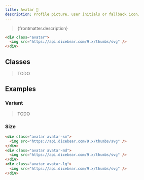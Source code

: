 ```yaml
---
title: Avatar 🔴
description: Profile picture, user initials or fallback icon.
---
```



> {frontmatter.description}

<Tabs syncKey="framework">
  <TabItem label="html">
  
```html live
<div class="avatar">
  <img src="https://api.dicebear.com/9.x/thumbs/svg" />
</div>
```

  </TabItem>
</Tabs>

## Classes

> TODO

## Examples

### Variant

> TODO

### Size

```html live
<div class="avatar avatar-sm">
  <img src="https://api.dicebear.com/9.x/thumbs/svg" />
</div>
<div class="avatar avatar-md">
  <img src="https://api.dicebear.com/9.x/thumbs/svg" />
</div>
<div class="avatar avatar-lg">
  <img src="https://api.dicebear.com/9.x/thumbs/svg" />
</div>
```
